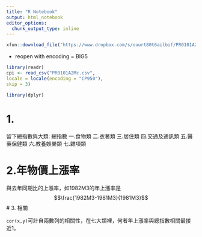 ```yaml
---
title: "R Notebook"
output: html_notebook
editor_options: 
  chunk_output_type: inline
---
```


```r
xfun::download_file("https://www.dropbox.com/s/ouurt80t6ailbif/PR0101A2Mc.csv?dl=1", mode="wb")
```

  * reopen with encoding = BIG5
  
```r
library(readr)
cpi <- read_csv("PR0101A2Mc.csv",
locale = locale(encoding = "CP950"),
skip = 3)

library(dplyr)
```

# 1.
留下總指數與大類:
總指數
一.食物類
二.衣著類
三.居住類
四.交通及通訊類
五.醫藥保健類
六.教養娛樂類
七.雜項類


# 2.年物價上漲率
與去年同期比的上漲率，如1982M3的年上漲率是
$$\frac{1982M3-1981M3}{1981M3}$$
# 3. 相關

`cor(x,y)`可計自兩數列的相關性，在七大類裡，何者年上漲率與總指數相關最接近1。




